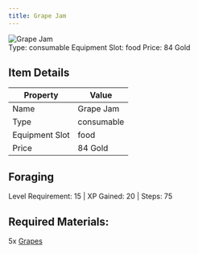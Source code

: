 ```yaml
---
title: Grape Jam
---
```


<div className="flex items-start gap-6 mb-8">
  <div className="flex-shrink-0">
    <img src="/assets/resources/foraging/grape_jam.png" alt="Grape Jam" className="w-24 h-24 border rounded-lg" />
  </div>
  <div className="flex-1">
    <div className="space-y-2">
            <div className="flex flex-wrap gap-4 text-sm">
        <span className="px-2 py-1 bg-green-100 dark:bg-green-900 rounded-md">
          Type: consumable
        </span>
        <span className="px-2 py-1 bg-purple-100 dark:bg-purple-900 rounded-md">
          Equipment Slot: food
        </span>
        <span className="px-2 py-1 bg-yellow-100 dark:bg-yellow-900 rounded-md">
          Price: 84 Gold
        </span>
      </div>
    </div>
  </div>
</div>

## Item Details
| Property | Value |
|----------|-------|
| Name | Grape Jam |
| Type | consumable |
| Equipment Slot | food |
| Price | 84 Gold |

## Foraging
Level Requirement: 15 | XP Gained: 20 | Steps: 75

## Required Materials:
5x [Grapes](/docs/resources/individual/grapes)

